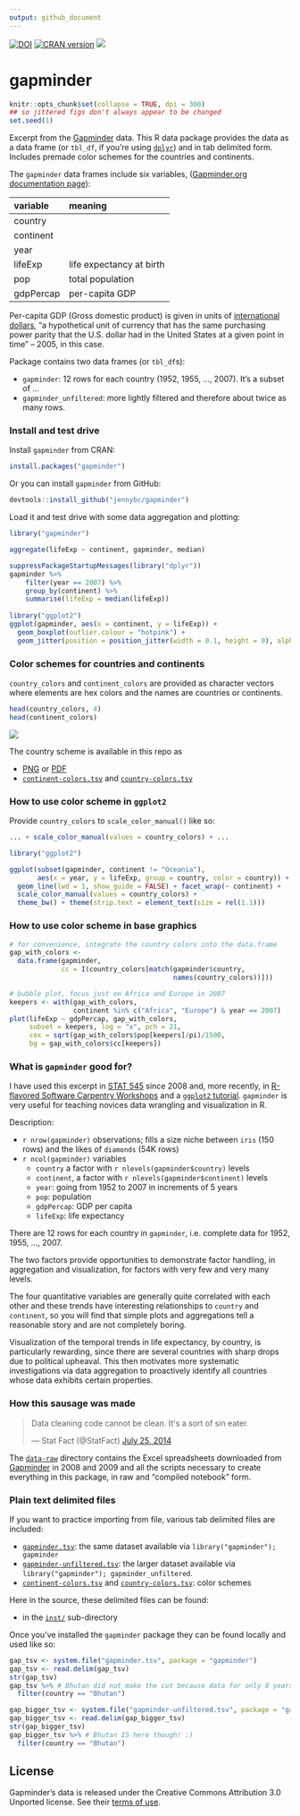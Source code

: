 ```yaml
---
output: github_document
---
```


[![DOI](https://zenodo.org/badge/16122/jennybc/gapminder.svg)](http://dx.doi.org/10.5281/zenodo.21971) [![CRAN version](http://www.r-pkg.org/badges/version/gapminder)](http://cran.r-project.org/package=gapminder) ![](http://cranlogs.r-pkg.org/badges/grand-total/gapminder)

gapminder
=========

```r
knitr::opts_chunk$set(collapse = TRUE, dpi = 300)
## so jittered figs don't always appear to be changed
set.seed(1)
```

Excerpt from the [Gapminder](http://www.gapminder.org/data/) data. This R data package provides the data as a data frame (or `tbl_df`, if you're using [`dplyr`](http://cran.r-project.org/package=dplyr)) and in tab delimited form. Includes premade color schemes for the countries and continents.

The `gapminder` data frames include six variables, ([Gapminder.org documentation page](http://www.gapminder.org/data/documentation/)):

| variable    | meaning                  |
|:------------|:-------------------------|
| country     |                          |
| continent   |                          |
| year        |                          |
| lifeExp     | life expectancy at birth |
| pop         | total population         |
| gdpPercap   | per-capita GDP           |

Per-capita GDP (Gross domestic product) is given in units of [international dollars](http://en.wikipedia.org/wiki/Geary%E2%80%93Khamis_dollar), "a hypothetical unit of currency that has the same purchasing power parity that the U.S. dollar had in the United States at a given point in time" -- 2005, in this case.

Package contains two data frames (or `tbl_df`s):

  * `gapminder`: 12 rows for each country (1952, 1955, ..., 2007). It's a subset of ...
  * `gapminder_unfiltered`: more lightly filtered and therefore about twice as many rows.

### Install and test drive

Install `gapminder` from CRAN:

```r
install.packages("gapminder")
```

Or you can install `gapminder` from GitHub:

```r
devtools::install_github("jennybc/gapminder")
```

Load it and test drive with some data aggregation and plotting:

```r
library("gapminder")

aggregate(lifeExp ~ continent, gapminder, median)

suppressPackageStartupMessages(library("dplyr"))
gapminder %>%
    filter(year == 2007) %>%
    group_by(continent) %>%
    summarise(lifeExp = median(lifeExp))
    
library("ggplot2")
ggplot(gapminder, aes(x = continent, y = lifeExp)) +
  geom_boxplot(outlier.colour = "hotpink") +
  geom_jitter(position = position_jitter(width = 0.1, height = 0), alpha = 1/4)
```

### Color schemes for countries and continents

`country_colors` and `continent_colors` are provided as character vectors where elements are hex colors and the names are countries or continents.

```r
head(country_colors, 4)
head(continent_colors)
```

![](data-raw/gapminder-color-scheme-ggplot2.png)

The country scheme is available in this repo as

  * [PNG](data-raw/gapminder-color-scheme-ggplot2.png) or [PDF](data-raw/gapminder-color-scheme-base.pdf)
  * [`continent-colors.tsv`](inst/continent-colors.tsv) and [`country-colors.tsv`](inst/country-colors.tsv)

### How to use color scheme in `ggplot2`

Provide `country_colors` to `scale_color_manual()` like so:

```r
... + scale_color_manual(values = country_colors) + ...
```

```r
library("ggplot2")

ggplot(subset(gapminder, continent != "Oceania"),
       aes(x = year, y = lifeExp, group = country, color = country)) +
  geom_line(lwd = 1, show_guide = FALSE) + facet_wrap(~ continent) +
  scale_color_manual(values = country_colors) +
  theme_bw() + theme(strip.text = element_text(size = rel(1.1)))
```

### How to use color scheme in base graphics

```r
# for convenience, integrate the country colors into the data.frame
gap_with_colors <-
  data.frame(gapminder,
             cc = I(country_colors[match(gapminder$country,
                                         names(country_colors))]))

# bubble plot, focus just on Africa and Europe in 2007
keepers <- with(gap_with_colors,
                continent %in% c("Africa", "Europe") & year == 2007)
plot(lifeExp ~ gdpPercap, gap_with_colors,
     subset = keepers, log = "x", pch = 21,
     cex = sqrt(gap_with_colors$pop[keepers]/pi)/1500,
     bg = gap_with_colors$cc[keepers])
```

### What is `gapminder` good for?

I have used this excerpt in [STAT 545](http://stat545-ubc.github.io) since 2008 and, more recently, in [R-flavored Software Carpentry Workshops](http://jennybc.github.io/2014-05-12-ubc/) and a [`ggplot2` tutorial](https://github.com/jennybc/ggplot2-tutorial). `gapminder` is very useful for teaching novices data wrangling and visualization in R.

Description:

  * `r nrow(gapminder)` observations; fills a size niche between `iris` (150 rows) and the likes of `diamonds` (54K rows)
  * `r ncol(gapminder)` variables
    - `country` a factor with `r nlevels(gapminder$country)` levels
    - `continent`, a factor with `r nlevels(gapminder$continent)` levels
    - `year`: going from 1952 to 2007 in increments of 5 years
    - `pop`: population
    - `gdpPercap`: GDP per capita
    - `lifeExp`: life expectancy

There are 12 rows for each country in `gapminder`, i.e. complete data for 1952, 1955, ..., 2007.

The two factors provide opportunities to demonstrate factor handling, in aggregation and visualization, for factors with very few and very many levels.

The four quantitative variables are generally quite correlated with each other and these trends have interesting relationships to `country` and `continent`, so you will find that simple plots and aggregations tell a reasonable story and are not completely boring.

Visualization of the temporal trends in life expectancy, by country, is particularly rewarding, since there are several countries with sharp drops due to political upheaval. This then motivates more systematic investigations via data aggregation to proactively identify all countries whose data exhibits certain properties.

### How this sausage was made

<blockquote class="twitter-tweet" lang="en"><p>Data cleaning code cannot be clean. It&#39;s a sort of sin eater.</p>&mdash; Stat Fact (@StatFact) <a href="https://twitter.com/StatFact/status/492753200190341120">July 25, 2014</a></blockquote>

The [`data-raw`](data-raw) directory contains the Excel spreadsheets downloaded from [Gapminder](http://www.gapminder.org) in 2008 and 2009 and all the scripts necessary to create everything in this package, in raw and "compiled notebook" form.

### Plain text delimited files

If you want to practice importing from file, various tab delimited files are included:

  * [`gapminder.tsv`](inst/gapminder.tsv): the same dataset available via `library("gapminder"); gapminder`
  * [`gapminder-unfiltered.tsv`](inst/gapminder-unfiltered.tsv): the larger dataset available via `library("gapminder"); gapminder_unfiltered`.
  * [`continent-colors.tsv`](inst/continent-colors.tsv) and [`country-colors.tsv`](inst/country-colors.tsv): color schemes
  
Here in the source, these delimited files can be found:

  * in the [`inst/`](inst) sub-directory
  
Once you've installed the `gapminder` package they can be found locally and used like so:
  
```r
gap_tsv <- system.file("gapminder.tsv", package = "gapminder")
gap_tsv <- read.delim(gap_tsv)
str(gap_tsv)
gap_tsv %>% # Bhutan did not make the cut because data for only 8 years :(
  filter(country == "Bhutan")

gap_bigger_tsv <- system.file("gapminder-unfiltered.tsv", package = "gapminder")
gap_bigger_tsv <- read.delim(gap_bigger_tsv)
str(gap_bigger_tsv)
gap_bigger_tsv %>% # Bhutan IS here though! :)
  filter(country == "Bhutan")
```

## License

Gapminder's data is released under the Creative Commons Attribution 3.0 Unported license. See their [terms of use](https://docs.google.com/document/pub?id=1POd-pBMc5vDXAmxrpGjPLaCSDSWuxX6FLQgq5DhlUhM). 

